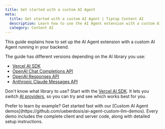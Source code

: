 ```yaml
---
title: Get started with a custom AI Agent
meta:
  title: Get started with a custom AI Agent | Tiptap Content AI
  description: Learn how to use the AI Agent extension with a custom AI Agent.
  category: Content AI
---
```



This guide explains how to set up the AI Agent extension with a custom AI Agent running in your backend.

The guide has different versions depending on the AI library you use:

- [Vercel AI SDK](/content-ai/capabilities/agent/custom-llms/get-started/vercel-ai-sdk)
- [OpenAI Chat Completions API](/content-ai/capabilities/agent/custom-llms/get-started/openai-chat-completions)
- [OpenAI Responses API](/content-ai/capabilities/agent/custom-llms/get-started/openai-responses)
- [Anthropic Claude Messages API](/content-ai/capabilities/agent/custom-llms/get-started/anthropic-messages)

Don't know what library to use? Start with the [Vercel AI SDK](/content-ai/capabilities/agent/custom-llms/get-started/vercel-ai-sdk). It lets you switch [AI providers](https://ai-sdk.dev/providers/ai-sdk-providers), so you can try and see which works best for you.

<Callout title="Custom AI Agent demos" variant="info">
  Prefer to learn by example? Get started fast with our [Custom AI Agent
  demos](https://github.com/ueberdosis/ai-agent-custom-llm-demos). Every demo includes the complete
  client and server code, along with detailed setup instructions.
</Callout>
